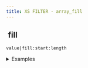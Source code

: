 ```yaml
---
title: XS FILTER - array_fill
---
```


## <img src="../assets/docuBadge (11).png" alt="" data-size="line"> fill <a href="#xs-arrayunshift" id="xs-arrayunshift"></a>

`value|fill:start:length`

<details>

<summary>Examples</summary>

```javascript
0|fill:0:10     // Creates [0,0,0,0,0,0,0,0,0,0]
"x"|fill:2:5    // Creates [null,null,"x","x","x","x","x"]
true|fill:1:3   // Creates [null,true,true,true]
```

</details>
